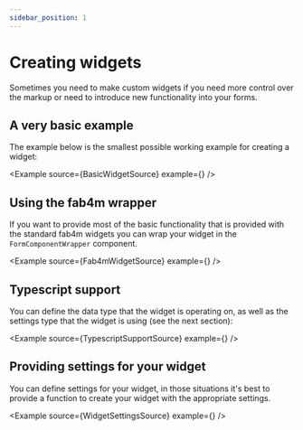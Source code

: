 ```yaml
---
sidebar_position: 1
---
```



# Creating widgets

Sometimes you need to make custom widgets if you need more control over the
markup or need to introduce new functionality into your forms.

## A very basic example

The example below is the smallest possible working example for creating a widget:

<Example source={BasicWidgetSource} example={<BasicWidget />} />

## Using the fab4m wrapper

If you want to provide most of the basic functionality that is
provided with the standard fab4m widgets you can wrap your widget in
the `FormComponentWrapper` component.

<Example source={Fab4mWidgetSource} example={<Fab4mWidget />} />

## Typescript support

You can define the data type that the widget is operating on, as well as
the settings type that the widget is using (see the next section):

<Example source={TypescriptSupportSource} example={<TypescriptSupport />} />

## Providing settings for your widget

You can define settings for your widget, in those situations it's best
to provide a function to create your widget with the appropriate settings.

<Example source={WidgetSettingsSource} example={<WidgetSettings />} />
